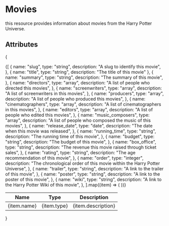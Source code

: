 # Movies

this resource provides information about movies from the Harry Potter Universe.

## Attributes

{

<table>
  <thead>
    <tr>
      <th>Name</th>
      <th>Type</th>
      <th>Description</th>
    </tr>
  </thead>
  <tbody>
    {[
      {
        name: "slug",
        type: "string",
        description: "A slug to identify this movie",
      },
      { name: "title", type: "string", description: "The title of this movie" },
      {
        name: "summary",
        type: "string",
        description: "The summary of this movie",
      },
      {
        name: "directors",
        type: "array",
        description: "A list of people who directed this movies",
      },
      {
        name: "screenwriters",
        type: "array",
        description: "A list of screenwriters in this movies",
      },
      {
        name: "producers",
        type: "array",
        description: "A list of people who produced this movies",
      },
      {
        name: "cinematographers",
        type: "array",
        description: "A list of cinematographers in this movies",
      },
      {
        name: "editors",
        type: "array",
        description: "A list of people who edited this movies",
      },
      {
        name: "music_composers",
        type: "array",
        description: "A list of people who composed the music of this movies",
      },
      {
        name: "release_date",
        type: "date",
        description: "The date when this movie was released",
      },
      {
        name: "running_time",
        type: "string",
        description: "The running time of this movie",
      },
      {
        name: "budget",
        type: "string",
        description: "The budget of this movie",
      },
      {
        name: "box_office",
        type: "string",
        description: "The revenue this movie raised through ticket sales",
      },
      {
        name: "rating",
        type: "string",
        description: "The age recommendation of this movie",
      },
      {
        name: "order",
        type: "integer",
        description:
          "The chronological order of this movie within the Harry Potter Universe",
      },
      {
        name: "trailer",
        type: "string",
        description: "A link to the trailer of this movie",
      },
      {
        name: "poster",
        type: "string",
        description: "A link to the poster of this movie",
      },
      {
        name: "wiki",
        type: "string",
        description: "A link to the Harry Potter Wiki of this movie",
      },
    ].map((item) => (
      <tr key={item.name}>
        <td>{item.name}</td>
        <td>{item.type}</td>
        <td>{item.description}</td>
      </tr>
    ))}
  </tbody>
</table>
}
